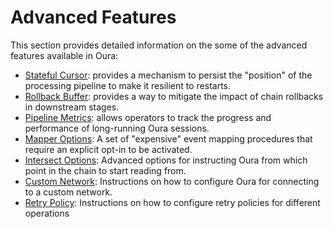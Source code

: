 # Advanced Features

This section provides detailed information on the some of the advanced features available in Oura:

- [Stateful Cursor](advanced/stateful_cursor.md): provides a mechanism to persist the "position" of the processing pipeline to make it resilient to restarts.
- [Rollback Buffer](advanced/rollback_buffer.md): provides a way to mitigate the impact of chain rollbacks in downstream stages.
- [Pipeline Metrics](advanced/pipeline_metrics.md): allows operators to track the progress and performance of long-running Oura sessions.
- [Mapper Options](advanced/mapper_options.md): A set of "expensive" event mapping procedures that require an explicit opt-in to be activated.
- [Intersect Options](advanced/intersect_options.md): Advanced options for instructing Oura from which point in the chain to start reading from.
- [Custom Network](advanced/custom_network.md): Instructions on how to configure Oura for connecting to a custom network.
- [Retry Policy](advanced/retry_policy.md): Instructions on how to configure retry policies for different operations
